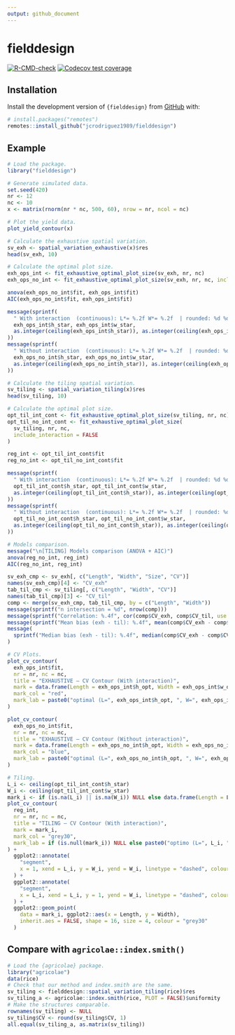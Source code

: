 ```yaml
---
output: github_document
---
```


# fielddesign

<!-- badges: start -->
[![R-CMD-check](https://github.com/jcrodriguez1989/fielddesign/actions/workflows/R-CMD-check.yaml/badge.svg)](https://github.com/jcrodriguez1989/fielddesign/actions/workflows/R-CMD-check.yaml)
[![Codecov test coverage](https://codecov.io/gh/jcrodriguez1989/fielddesign/graph/badge.svg)](https://app.codecov.io/gh/jcrodriguez1989/fielddesign)
<!-- badges: end -->

## Installation

Install the development version of `{fielddesign}` from [GitHub](https://github.com/jcrodriguez1989/fielddesign) with:

```r
# install.packages("remotes")
remotes::install_github("jcrodriguez1989/fielddesign")
```

## Example

```r
# Load the package.
library("fielddesign")

# Generate simulated data.
set.seed(420)
nr <- 12
nc <- 10
x <- matrix(rnorm(nr * nc, 500, 60), nrow = nr, ncol = nc)

# Plot the yield data.
plot_yield_contour(x)

# Calculate the exhaustive spatial variation.
sv_exh <- spatial_variation_exhaustive(x)$res
head(sv_exh, 10)

# Calculate the optimal plot size.
exh_ops_int <- fit_exhaustive_optimal_plot_size(sv_exh, nr, nc)
exh_ops_no_int <- fit_exhaustive_optimal_plot_size(sv_exh, nr, nc, include_interaction = FALSE)

anova(exh_ops_no_int$fit, exh_ops_int$fit)
AIC(exh_ops_no_int$fit, exh_ops_int$fit)

message(sprintf(
  " With interaction  (continuous): L*= %.2f W*= %.2f  | rounded: %d %d",
  exh_ops_int$h_star, exh_ops_int$w_star,
  as.integer(ceiling(exh_ops_int$h_star)), as.integer(ceiling(exh_ops_int$w_star))
))
message(sprintf(
  " Without interaction  (continuous): L*= %.2f W*= %.2f  | rounded: %d %d",
  exh_ops_no_int$h_star, exh_ops_no_int$w_star,
  as.integer(ceiling(exh_ops_no_int$h_star)), as.integer(ceiling(exh_ops_no_int$w_star))
))

# Calculate the tiling spatial variation.
sv_tiling <- spatial_variation_tiling(x)$res
head(sv_tiling, 10)

# Calculate the optimal plot size.
opt_til_int_cont <- fit_exhaustive_optimal_plot_size(sv_tiling, nr, nc)
opt_til_no_int_cont <- fit_exhaustive_optimal_plot_size(
  sv_tiling, nr, nc,
  include_interaction = FALSE
)

reg_int <- opt_til_int_cont$fit
reg_no_int <- opt_til_no_int_cont$fit

message(sprintf(
  " With interaction  (continuous): L*= %.2f W*= %.2f  | rounded: %d %d",
  opt_til_int_cont$h_star, opt_til_int_cont$w_star,
  as.integer(ceiling(opt_til_int_cont$h_star)), as.integer(ceiling(opt_til_int_cont$w_star))
))
message(sprintf(
  " Without interaction  (continuous): L*= %.2f W*= %.2f  | rounded: %d %d",
  opt_til_no_int_cont$h_star, opt_til_no_int_cont$w_star,
  as.integer(ceiling(opt_til_no_int_cont$h_star)), as.integer(ceiling(opt_til_no_int_cont$w_star))
))

# Models comparison.
message("\n[TILING] Models comparison (ANOVA + AIC)")
anova(reg_no_int, reg_int)
AIC(reg_no_int, reg_int)

sv_exh_cmp <- sv_exh[, c("Length", "Width", "Size", "CV")]
names(sv_exh_cmp)[4] <- "CV_exh"
tab_til_cmp <- sv_tiling[, c("Length", "Width", "CV")]
names(tab_til_cmp)[3] <- "CV_til"
comp <- merge(sv_exh_cmp, tab_til_cmp, by = c("Length", "Width"))
message(sprintf("n intersection = %d", nrow(comp)))
message(sprintf("Correlation: %.4f", cor(comp$CV_exh, comp$CV_til, use = "complete.obs")))
message(sprintf("Mean bias (exh - til): %.4f", mean(comp$CV_exh - comp$CV_til, na.rm = TRUE)))
message(
  sprintf("Median bias (exh - til): %.4f", median(comp$CV_exh - comp$CV_til, na.rm = TRUE))
)

# CV Plots.
plot_cv_contour(
  exh_ops_int$fit,
  nr = nr, nc = nc,
  title = "EXHAUSTIVE — CV Contour (With interaction)",
  mark = data.frame(Length = exh_ops_int$h_opt, Width = exh_ops_int$w_opt),
  mark_col = "red",
  mark_lab = paste0("optimal (L=", exh_ops_int$h_opt, ", W=", exh_ops_int$w_opt, ")")
)

plot_cv_contour(
  exh_ops_no_int$fit,
  nr = nr, nc = nc,
  title = "EXHAUSTIVE — CV Contour (Without interaction)",
  mark = data.frame(Length = exh_ops_no_int$h_opt, Width = exh_ops_no_int$w_opt),
  mark_col = "blue",
  mark_lab = paste0("optimal (L=", exh_ops_no_int$h_opt, ", W=", exh_ops_no_int$w_opt, ")")
)

# Tiling.
L_i <- ceiling(opt_til_int_cont$h_star)
W_i <- ceiling(opt_til_int_cont$w_star)
mark_i <- if (is.na(L_i) || is.na(W_i)) NULL else data.frame(Length = L_i, Width = W_i)
plot_cv_contour(
  reg_int,
  nr = nr, nc = nc,
  title = "TILING — CV Contour (With interaction)",
  mark = mark_i,
  mark_col = "grey30",
  mark_lab = if (is.null(mark_i)) NULL else paste0("optimo (L=", L_i, ", W=", W_i, ")")
) +
  ggplot2::annotate(
    "segment",
    x = 1, xend = L_i, y = W_i, yend = W_i, linetype = "dashed", colour = "grey30"
  ) +
  ggplot2::annotate(
    "segment",
    x = L_i, xend = L_i, y = 1, yend = W_i, linetype = "dashed", colour = "grey30"
  ) +
  ggplot2::geom_point(
    data = mark_i, ggplot2::aes(x = Length, y = Width),
    inherit.aes = FALSE, shape = 16, size = 4, colour = "grey30"
  )
```

## Compare with `agricolae::index.smith()`

```r
# Load the {agricolae} package.
library("agricolae")
data(rice)
# Check that our method and index.smith are the same.
sv_tiling <- fielddesign::spatial_variation_tiling(rice)$res
sv_tiling_a <- agricolae::index.smith(rice, PLOT = FALSE)$uniformity
# Make the structures comparable.
rownames(sv_tiling) <- NULL
sv_tiling$CV <- round(sv_tiling$CV, 1)
all.equal(sv_tiling_a, as.matrix(sv_tiling))
```
